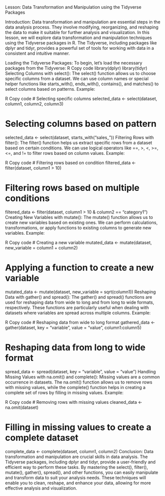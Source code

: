 Lesson: Data Transformation and Manipulation using the Tidyverse Packages

Introduction:
Data transformation and manipulation are essential steps in the data analysis process. They involve modifying, reorganizing, and reshaping the data to make it suitable for further analysis and visualization. In this lesson, we will explore data transformation and manipulation techniques using the Tidyverse packages in R. The Tidyverse, including packages like dplyr and tidyr, provides a powerful set of tools for working with data in a consistent and intuitive manner.

Loading the Tidyverse Packages:
To begin, let's load the necessary packages from the Tidyverse:
R
Copy code
library(dplyr)
library(tidyr)
Selecting Columns with select():
The select() function allows us to choose specific columns from a dataset. We can use column names or special helper functions like starts_with(), ends_with(), contains(), and matches() to select columns based on patterns.
Example:

R
Copy code
# Selecting specific columns
selected_data <- select(dataset, column1, column2, column3)

# Selecting columns based on pattern
selected_data <- select(dataset, starts_with("sales_"))
Filtering Rows with filter():
The filter() function helps us extract specific rows from a dataset based on certain conditions. We can use logical operators like ==, >, <, >=, <=, and != to filter rows based on column values.
Example:

R
Copy code
# Filtering rows based on condition
filtered_data <- filter(dataset, column1 > 10)

# Filtering rows based on multiple conditions
filtered_data <- filter(dataset, column1 > 10 & column2 == "category1")
Creating New Variables with mutate():
The mutate() function allows us to create new variables based on existing ones. We can perform calculations, transformations, or apply functions to existing columns to generate new variables.
Example:

R
Copy code
# Creating a new variable
mutated_data <- mutate(dataset, new_variable = column1 + column2)

# Applying a function to create a new variable
mutated_data <- mutate(dataset, new_variable = sqrt(column1))
Reshaping Data with gather() and spread():
The gather() and spread() functions are used for reshaping data from wide to long and from long to wide formats, respectively. These functions are particularly useful when dealing with datasets where variables are spread across multiple columns.
Example:

R
Copy code
# Reshaping data from wide to long format
gathered_data <- gather(dataset, key = "variable", value = "value", column1:column5)

# Reshaping data from long to wide format
spread_data <- spread(dataset, key = "variable", value = "value")
Handling Missing Values with na.omit() and complete():
Missing values are a common occurrence in datasets. The na.omit() function allows us to remove rows with missing values, while the complete() function helps in creating a complete set of rows by filling in missing values.
Example:

R
Copy code
# Removing rows with missing values
cleaned_data <- na.omit(dataset)

# Filling in missing values to create a complete dataset
complete_data <- complete(dataset, column1, column2)
Conclusion:
Data transformation and manipulation are crucial skills in data analysis. The Tidyverse packages, including dplyr and tidyr, provide a user-friendly and efficient way to perform these tasks. By mastering the select(), filter(), mutate(), gather(), spread(), and other functions, you can easily manipulate and transform data to suit your analysis needs. These techniques will enable you to clean, reshape, and enhance your data, allowing for more effective analysis and visualization.
